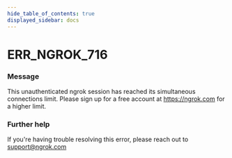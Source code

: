 ```yaml
---
hide_table_of_contents: true
displayed_sidebar: docs
---
```



# ERR_NGROK_716

### Message
This unauthenticated ngrok session has reached its simultaneous connections limit. Please sign up for a free account at https://ngrok.com for a higher limit. 

<ErrorDetails error='err_ngrok_716' />


### Further help
If you're having trouble resolving this error, please reach out to [support@ngrok.com](mailto:support@ngrok.com?subject=Help%20with%20ERR_NGROK_716)

